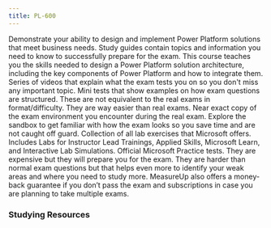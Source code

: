 ```yaml
---
title: PL-600
---
```



<Card title="Get Started" icon="star">
  <LinkCard title="Exam PL-600: Microsoft Power Platform Solution Architect" href="https://learn.microsoft.com/certifications/exams/pl-600?WT.mc_id=studentamb_165290" target="_blank"/>
  Demonstrate your ability to design and implement Power Platform solutions that meet business needs.
  <LinkCard title="PL-600 Study Guide" href="https://learn.microsoft.com/en-us/credentials/certifications/resources/study-guides/pl-600?WT.mc_id=studentamb_165290" target="_blank"/>
  Study guides contain topics and information you need to know to successfully prepare for the exam.
  <LinkCard title="Microsoft Learn" href="https://learn.microsoft.com/training/courses/pl-600t00?WT.mc_id=studentamb_165290" target="_blank"/>
  This course teaches you the skills needed to design a Power Platform solution architecture, including the key components of Power Platform and how to integrate them.
  <LinkCard title="Readiness Zone" href="https://learn.microsoft.com/en-us/shows/exam-readiness-zone/?terms=PL-600?WT.mc_id=studentamb_165290" target="_blank"/>
  Series of videos that explain what the exam tests you on so you don't miss any important topic.
  <LinkCard title="Practice Assessment" href="https://learn.microsoft.com/en-us/credentials/certifications/exams/pl-600/practice/assessment?assessment-type=practice&assessmentId=73&WT.mc_id=studentamb_165290" target="_blank"/>
  Mini tests that show examples on how exam questions are structured. These are not equivalent to the real exams in format/difficulty. They are way easier than real exams.
  <LinkCard title="Exam Sandbox" href="https://aka.ms/examdemo" target="_blank"/>
  Near exact copy of the exam environment you encounter during the real exam. Explore the sandbox to get familiar with how the exam looks so you save time and are not caught off guard.
  <LinkCard title="Exam Labs" href="https://aka.ms/sc400labs" target="_blank"/>
  Collection of all lab exercises that Microsoft offers. Includes Labs for Instructor Lead Trainings, Applied Skills, Microsoft Learn, and Interactive Lab Simulations.
</Card>

<Card title="MeasureUp Practice Tests" icon="open-book">
  <LinkCard title="MeasureUp Practice Test" href="https://www.measureup.com/microsoft-practice-test-pl-600-microsoft-power-platform-solution-architect.html#u44" target="_blank"/>
  <LinkCard title="MeasureUp Subscriptions" href="https://www.measureup.com/subscription-plans-for-individuals#u44" target="_blank"/>
  Official Microsoft Practice tests. They are expensive but they will prepare you for the exam. They are harder than normal exam questions but that helps even more to identify your weak areas and where you need to study more.
  MeasureUp also offers a money-back guarantee if you don’t pass the exam and subscriptions in case you are planning to take multiple exams.
</Card>

### Studying Resources

<Tabs>
  <TabItem label="Text">
    <CardGrid>
      <LinkCard title="Microsoft Learn" href="https://learn.microsoft.com/certifications/exams/pl-600?WT.mc_id=studentamb_165290" target="_blank"/>
    </CardGrid>
  </TabItem>
  <TabItem label="Videos">
    <CardGrid>
    </CardGrid>
  </TabItem>
  <TabItem label="Tests">
    <CardGrid>
      <LinkCard title="MeasureUp Practice Tests" href="https://www.measureup.com/microsoft-practice-test-pl-600-microsoft-power-platform-solution-architect.html#u44" target="_blank"/>
      <LinkCard title="Whizlab Practice Tests" href="https://www.whizlabs.com/microsoft-power-platform-solution-architect-pl600/" target="_blank"/>
    </CardGrid>
  </TabItem>
  <TabItem label="Misc">
    <CardGrid>
    </CardGrid>
  </TabItem>
</Tabs>
